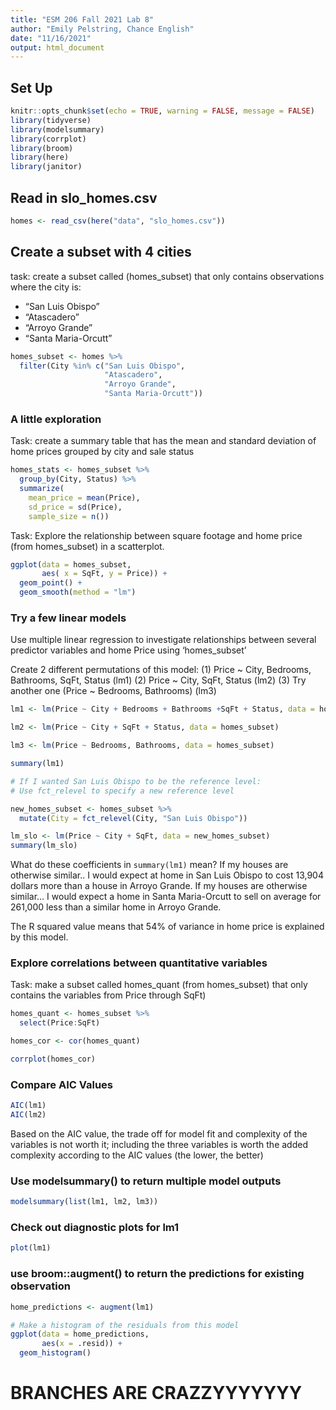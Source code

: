 ```yaml
---
title: "ESM 206 Fall 2021 Lab 8"
author: "Emily Pelstring, Chance English"
date: "11/16/2021"
output: html_document
---
```


## Set Up 

```r
knitr::opts_chunk$set(echo = TRUE, warning = FALSE, message = FALSE)
library(tidyverse)
library(modelsummary)
library(corrplot)
library(broom)
library(here)
library(janitor)
```

## Read in slo_homes.csv

```r
homes <- read_csv(here("data", "slo_homes.csv"))
```

## Create a subset with 4 cities

task: create a subset called (homes_subset) that only contains observations where the city is: 

- "San Luis Obispo" 
- "Atascadero" 
- "Arroyo Grande" 
- "Santa Maria-Orcutt" 

```r
homes_subset <- homes %>%
  filter(City %in% c("San Luis Obispo",
                     "Atascadero",
                     "Arroyo Grande",
                     "Santa Maria-Orcutt"))
```

### A little exploration 

Task: create a summary table that has the mean and standard deviation of home prices grouped by city and sale status 

```r
homes_stats <- homes_subset %>%
  group_by(City, Status) %>%
  summarize(
    mean_price = mean(Price),
    sd_price = sd(Price),
    sample_size = n())
```

Task: Explore the relationship between square footage and home price (from homes_subset) in a scatterplot.

```r
ggplot(data = homes_subset, 
       aes( x = SqFt, y = Price)) + 
  geom_point() + 
  geom_smooth(method = "lm")
```

### Try a few linear models 

Use multiple linear regression to investigate relationships between several predictor variables and home Price using 'homes_subset'  

Create 2 different permutations of this model: 
(1) Price ~ City, Bedrooms, Bathrooms, SqFt, Status (lm1)
(2) Price ~ City, SqFt, Status (lm2)
(3) Try another one (Price ~ Bedrooms, Bathrooms) (lm3)

```r
lm1 <- lm(Price ~ City + Bedrooms + Bathrooms +SqFt + Status, data = homes_subset)

lm2 <- lm(Price ~ City + SqFt + Status, data = homes_subset)

lm3 <- lm(Price ~ Bedrooms, Bathrooms, data = homes_subset)

summary(lm1)

# If I wanted San Luis Obispo to be the reference level: 
# Use fct_relevel to specify a new reference level 

new_homes_subset <- homes_subset %>%
  mutate(City = fct_relevel(City, "San Luis Obispo"))

lm_slo <- lm(Price ~ City + SqFt, data = new_homes_subset)
summary(lm_slo)
```

What do these coefficients in `summary(lm1)` mean? 
If my houses are otherwise similar.. I would expect at home in San Luis Obispo to cost 13,904 dollars more than a house in Arroyo Grande. 
If my houses are otherwise similar... I would expect a home in Santa Maria-Orcutt to sell on average for 261,000 less than a similar home in Arroyo Grande. 

The R squared value means that 54% of variance in home price is explained by this model. 

### Explore correlations between quantitative variables 

Task: make a subset called homes_quant (from homes_subset) that only contains the variables from Price through SqFt)

```r
homes_quant <- homes_subset %>%
  select(Price:SqFt)

homes_cor <- cor(homes_quant)

corrplot(homes_cor)
```

### Compare AIC Values 

```r
AIC(lm1)
AIC(lm2)
```

Based on the AIC value, the trade off for model fit and complexity of the variables is not worth it; including the three variables is worth the added complexity according to the AIC values (the lower, the better)

### Use modelsummary() to return multiple model outputs 

```r
modelsummary(list(lm1, lm2, lm3))
```

### Check out diagnostic plots for lm1

```r
plot(lm1)
```

### use broom::augment() to return the predictions for existing observation 

```r
home_predictions <- augment(lm1)

# Make a histogram of the residuals from this model 
ggplot(data = home_predictions, 
       aes(x = .resid)) +
  geom_histogram()
```

# BRANCHES ARE CRAZZYYYYYYY 